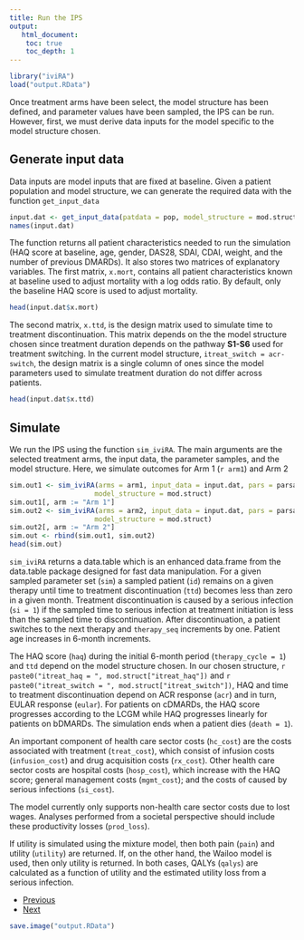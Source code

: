 ```yaml
---
title: Run the IPS
output: 
   html_document:
    toc: true
    toc_depth: 1
--- 
```


```r
library("iviRA")
load("output.RData")
```

Once treatment arms have been select, the model structure has been defined, and parameter values have been sampled, the IPS can be run. However, first, we must derive data inputs for the model specific to the model structure chosen.    

## Generate input data
Data inputs are model inputs that are fixed at baseline. Given a patient population and model structure, we can generate the required data with the function `get_input_data`

```r
input.dat <- get_input_data(patdata = pop, model_structure = mod.struct)
names(input.dat)
```

The function returns all patient characteristics needed to run the simulation (HAQ score at baseline, age, gender, DAS28, SDAI, CDAI, weight, and the number of previous DMARDs). It also stores two matrices of explanatory variables. The first matrix, `x.mort`, contains all patient characteristics known at baseline used to adjust mortality with a log odds ratio. By default, only the baseline HAQ score is used to adjust mortality. 

```r
head(input.dat$x.mort)
```

The second matrix, `x.ttd`, is the design matrix used to simulate time to treatment discontinuation. This matrix depends on the the model structure chosen since treatment duration depends on the pathway **S1-S6** used for treatment switching. In the current model structure, `itreat_switch = acr-switch`, the design matrix is a single column of ones since the model parameters used to simulate treatment duration do not differ across patients. 

```r
head(input.dat$x.ttd)
```

## Simulate
We run the IPS using the function `sim_iviRA`. The main arguments are the selected treatment arms, the input data, the parameter samples, and the model structure. Here, we simulate outcomes for Arm 1 (`r arm1`) and Arm 2

```r
sim.out1 <- sim_iviRA(arms = arm1, input_data = input.dat, pars = parsamp,
                     model_structure = mod.struct)
sim.out1[, arm := "Arm 1"]
sim.out2 <- sim_iviRA(arms = arm2, input_data = input.dat, pars = parsamp,
                     model_structure = mod.struct)
sim.out2[, arm := "Arm 2"]
sim.out <- rbind(sim.out1, sim.out2)
head(sim.out)
```

`sim_iviRA` returns a data.table which is an enhanced data.frame from the data.table package designed for fast data manipulation. For a given sampled parameter set (`sim`) a sampled patient (`id`) remains on a given therapy until time to treatment discontinuation (`ttd`) becomes less than zero in a given month. Treatment discontinuation is caused by a serious infection (`si = 1`) if the sampled time to serious infection at treatment initiation is less than the sampled time to discontinuation. After discontinuation, a patient switches to the next therapy and `therapy_seq` increments by one. Patient age increases in 6-month increments. 

The HAQ score (`haq`) during the initial 6-month period (`therapy_cycle = 1`) and `ttd` depend on the model structure chosen. In our chosen structure, `r paste0("itreat_haq = ", mod.struct["itreat_haq"])` and `r paste0("itreat_switch = ", mod.struct["itreat_switch"])`, HAQ and time to treatment discontinuation depend on ACR response (`acr`) and in turn, EULAR response (`eular`). For patients on cDMARDs, the HAQ score progresses according to the LCGM while HAQ progresses linearly for patients on bDMARDs. The simulation ends when a patient dies (`death = 1`).

An important component of health care sector costs (`hc_cost`) are the costs associated with treatment (`treat_cost`), which consist of infusion costs (`infusion_cost`) and drug acquisition costs (`rx_cost`). Other health care sector costs are hospital costs (`hosp_cost`), which increase with the HAQ score; general management costs (`mgmt_cost`); and the costs of caused by serious infections (`si_cost`).

The model currently only supports non-health care sector costs due to lost wages. Analyses performed from a societal perspective should include these productivity losses (`prod_loss`). 

If utility is simulated using the mixture model, then both pain (`pain`) and utility (`utility`) are returned. If, on the other hand, the Wailoo model is used, then only utility is returned. In both cases, QALYs (`qalys`) are calculated as a function of utility and the estimated utility loss from a serious infection.  

<div>
<ul class="pager">
  <li class="previous"><a href="04-parameters.html">Previous</a></li>
  <li class="next"><a href="06-cea.html">Next</a></li>
</ul>
</div>

```r
save.image("output.RData")
```